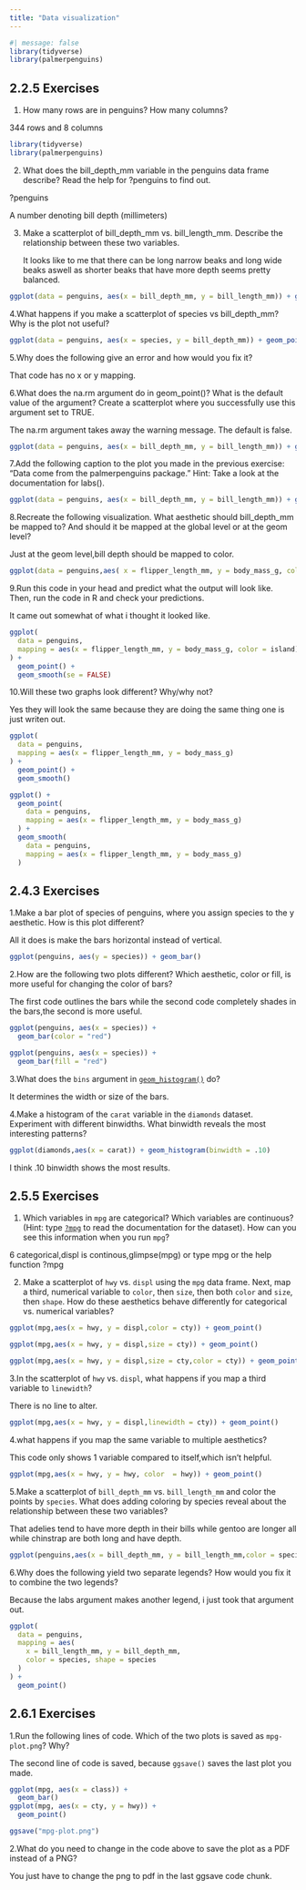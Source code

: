 ```yaml
---
title: "Data visualization"
---
```


```r
#| message: false
library(tidyverse)
library(palmerpenguins)
```

## 2.2.5 Exercises

1.  How many rows are in penguins? How many columns?

344 rows and 8 columns

```r
library(tidyverse)
library(palmerpenguins)
```

2.  What does the bill_depth_mm variable in the penguins data frame describe? Read the help for ?penguins to find out.

?penguins

A number denoting bill depth (millimeters)

3.  Make a scatterplot of bill_depth_mm vs. bill_length_mm. Describe the relationship between these two variables.

    It looks like to me that there can be long narrow beaks and long wide beaks aswell as shorter beaks that have more depth seems pretty balanced.

```r
ggplot(data = penguins, aes(x = bill_depth_mm, y = bill_length_mm)) + geom_point()
```

4.What happens if you make a scatterplot of species vs bill_depth_mm? Why is the plot not useful?

```r
ggplot(data = penguins, aes(x = species, y = bill_depth_mm)) + geom_point()
```

5.Why does the following give an error and how would you fix it?

That code has no x or y mapping.

6.What does the na.rm argument do in geom_point()? What is the default value of the argument? Create a scatterplot where you successfully use this argument set to TRUE.

The na.rm argument takes away the warning message. The default is false.

```r
ggplot(data = penguins, aes(x = bill_depth_mm, y = bill_length_mm)) + geom_point(na.rm = TRUE)
```

7.Add the following caption to the plot you made in the previous exercise: "Data come from the palmerpenguins package." Hint: Take a look at the documentation for labs().

```r
ggplot(data = penguins, aes(x = bill_depth_mm, y = bill_length_mm)) + geom_point(na.rm = TRUE) + labs(caption = "Data come from the palmerpenguins package")
```

8.Recreate the following visualization. What aesthetic should bill_depth_mm be mapped to? And should it be mapped at the global level or at the geom level?

Just at the geom level,bill depth should be mapped to color.

```r
ggplot(data = penguins,aes( x = flipper_length_mm, y = body_mass_g, color = bill_depth_mm)) + geom_point() + geom_smooth()
```

9.Run this code in your head and predict what the output will look like. Then, run the code in R and check your predictions.

It came out somewhat of what i thought it looked like.

```r
ggplot(
  data = penguins,
  mapping = aes(x = flipper_length_mm, y = body_mass_g, color = island)
) +
  geom_point() +
  geom_smooth(se = FALSE)
```

10.Will these two graphs look different? Why/why not?

Yes they will look the same because they are doing the same thing one is just writen out.

```r
ggplot(
  data = penguins,
  mapping = aes(x = flipper_length_mm, y = body_mass_g)
) +
  geom_point() +
  geom_smooth()
```

```r
ggplot() +
  geom_point(
    data = penguins,
    mapping = aes(x = flipper_length_mm, y = body_mass_g)
  ) +
  geom_smooth(
    data = penguins,
    mapping = aes(x = flipper_length_mm, y = body_mass_g)
  )
```

## 2.4.3 Exercises

1.Make a bar plot of species of penguins, where you assign species to the y aesthetic. How is this plot different?

All it does is make the bars horizontal instead of vertical.

```r
ggplot(penguins, aes(y = species)) + geom_bar()
```

2.How are the following two plots different? Which aesthetic, color or fill, is more useful for changing the color of bars?

The first code outlines the bars while the second code completely shades in the bars,the second is more useful.

```r
ggplot(penguins, aes(x = species)) +
  geom_bar(color = "red")
```

```r
ggplot(penguins, aes(x = species)) +
  geom_bar(fill = "red")
```

3.What does the `bins` argument in [`geom_histogram()`](https://ggplot2.tidyverse.org/reference/geom_histogram.html) do?

It determines the width or size of the bars.

4.Make a histogram of the `carat` variable in the `diamonds` dataset. Experiment with different binwidths. What binwidth reveals the most interesting patterns?

```r
ggplot(diamonds,aes(x = carat)) + geom_histogram(binwidth = .10)
```

I think .10 binwidth shows the most results.

## 2.5.5 Exercises

1.  Which variables in `mpg` are categorical? Which variables are continuous? (Hint: type [`?mpg`](https://ggplot2.tidyverse.org/reference/mpg.html) to read the documentation for the dataset). How can you see this information when you run `mpg`?

6 categorical,displ is continous,glimpse(mpg) or type mpg or the help function ?mpg

2.  Make a scatterplot of `hwy` vs. `displ` using the `mpg` data frame. Next, map a third, numerical variable to `color`, then `size`, then both `color` and `size`, then `shape`. How do these aesthetics behave differently for categorical vs. numerical variables?

```r
ggplot(mpg,aes(x = hwy, y = displ,color = cty)) + geom_point()
```

```r
ggplot(mpg,aes(x = hwy, y = displ,size = cty)) + geom_point()
```

```r
ggplot(mpg,aes(x = hwy, y = displ,size = cty,color = cty)) + geom_point()
```

3.In the scatterplot of `hwy` vs. `displ`, what happens if you map a third variable to `linewidth`?

There is no line to alter.

```r
ggplot(mpg,aes(x = hwy, y = displ,linewidth = cty)) + geom_point()
```

4.what happens if you map the same variable to multiple aesthetics?

This code only shows 1 variable compared to itself,which isn't helpful.

```r
ggplot(mpg,aes(x = hwy, y = hwy, color  = hwy)) + geom_point()
```

5.Make a scatterplot of `bill_depth_mm` vs. `bill_length_mm` and color the points by `species`. What does adding coloring by species reveal about the relationship between these two variables?

That adelies tend to have more depth in their bills while gentoo are longer all while chinstrap are both long and have depth.

```r
ggplot(penguins,aes(x = bill_depth_mm, y = bill_length_mm,color = species)) + geom_point()
```

6.Why does the following yield two separate legends? How would you fix it to combine the two legends?

Because the labs argument makes another legend, i just took that argument out.

```r
ggplot(
  data = penguins,
  mapping = aes(
    x = bill_length_mm, y = bill_depth_mm, 
    color = species, shape = species
  )
) +
  geom_point() 
```

## 2.6.1 Exercises

1.Run the following lines of code. Which of the two plots is saved as `mpg-plot.png`? Why?

The second line of code is saved, because `ggsave()` saves the last plot you made.

```r
ggplot(mpg, aes(x = class)) +
  geom_bar()
ggplot(mpg, aes(x = cty, y = hwy)) +
  geom_point()

ggsave("mpg-plot.png")
```

2.What do you need to change in the code above to save the plot as a PDF instead of a PNG?

You just have to change the png to pdf in the last ggsave code chunk.
